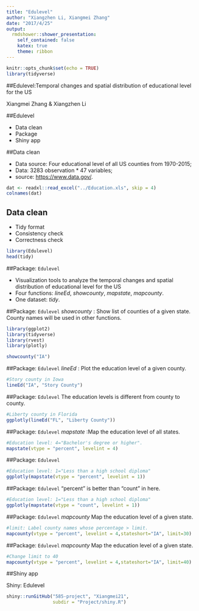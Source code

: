 ```yaml
---
title: "Edulevel"
author: "Xiangzhen Li, Xiangmei Zhang"
date: "2017/4/25"
output: 
  rmdshower::shower_presentation:
    self_contained: false
    katex: true
    theme: ribbon
---
```

```r
knitr::opts_chunk$set(echo = TRUE)
library(tidyverse)
```
##Edulevel:Temporal changes and spatial distribution of educational level for the US

Xiangmei Zhang & Xiangzhen Li

##Edulevel

- Data clean
- Package
- Shiny app

##Data clean

- Data source: Four educational level of all US counties from 1970-2015;
- Data: 3283 observation * 47 variables;
- source: <https://www.data.gov/>.


```r
dat <- readxl::read_excel("../Education.xls", skip = 4)
colnames(dat)
```



## Data clean

- Tidy format
- Consistency check
- Correctness check

```r
library(Edulevel)
head(tidy)

```

##Package: `Edulevel` 

- Visualization tools to analyze the temporal changes and spatial distribution of educational level for the US
- Four functions: *lineEd*, *showcounty*, *mapstate*, *mapcounty*. 
- One dataset: *tidy*.

##Package: `Edulevel`
*showcounty* : Show list of counties of a given state. County names will be used in other functions.
```r
library(ggplot2)
library(tidyverse)
library(rvest)
library(plotly)

showcounty("IA")
```

##Package: `Edulevel`
*lineEd* : Plot the education level of a given county.
```r
#Story county in Iowa
lineEd("IA", "Story County")
```

##Package: `Edulevel`
The education levels is different from county to county.
```r
#Liberty county in Florida
ggplotly(lineEd("FL", "Liberty County"))
```

##Package: `Edulevel`
*mapstate* :Map the education level of all states.
```r
#Education level: 4="Bachelor's degree or higher".
mapstate(vtype = "percent", levelint = 4)
```

##Package: `Edulevel`
```r
#Education level: 1="Less than a high school diploma"
ggplotly(mapstate(vtype = "percent", levelint = 1))
```

##Package: `Edulevel`
"percent" is better than "count" in here.
```r
#Education level: 1="Less than a high school diploma"
ggplotly(mapstate(vtype = "count", levelint = 1))
```

##Package: `Edulevel`
*mapcounty* Map the education level of a given state.
```r
#limit: Label county names whose percentage > limit.
mapcounty(vtype = "percent", levelint = 4,stateshort="IA", limit=30)
```

##Package: `Edulevel`
*mapcounty* Map the education level of a given state.
```r
#Change limit to 40
mapcounty(vtype = "percent", levelint = 4,stateshort="IA", limit=40)
```


##Shiny app

Shiny: Edulevel
```r
shiny::runGitHub("585-project", "Xiangmei21", 
                 subdir = "Project/shiny.R")
```